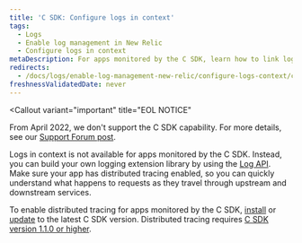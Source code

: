 ```yaml
---
title: 'C SDK: Configure logs in context'
tags:
  - Logs
  - Enable log management in New Relic
  - Configure logs in context
metaDescription: For apps monitored by the C SDK, learn how to link log data with related data across the rest of the New Relic platform.
redirects:
  - /docs/logs/enable-log-management-new-relic/configure-logs-context/c-sdk-configure-logs-context
freshnessValidatedDate: never
---
```


<Callout
  variant="important"
  title="EOL NOTICE"
>
  From April 2022, we don't support the C SDK capability. For more details, see our [Support Forum post](https://discuss.newrelic.com/t/q1-bulk-eol-announcement-fy23/181744).
</Callout>

Logs in context is not available for apps monitored by the C SDK. Instead, you can build your own logging extension library by using the [Log API](/docs/logs/log-management/log-api/introduction-log-api/). Make sure your app has distributed tracing enabled, so you can quickly understand what happens to requests as they travel through upstream and downstream services.

To enable distributed tracing for apps monitored by the C SDK, [install](/docs/distributed-tracing/enable-configure/quick-start/) or [update](/docs/agents/c-sdk/install-configure/update-your-c-sdk-library/) to the latest C SDK version. Distributed tracing requires [C SDK version 1.1.0 or higher](/docs/release-notes/agent-release-notes/c-sdk-release-notes/).
